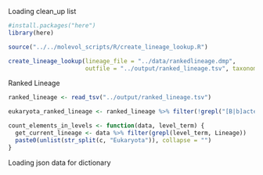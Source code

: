 Loading clean_up list
```r
#install.packages("here")
library(here)
```

```r
source("../../molevol_scripts/R/create_lineage_lookup.R")
```

```r
create_lineage_lookup(lineage_file = "../data/rankedlineage.dmp", 
                      outfile = "../output/ranked_lineage.tsv", taxonomic_rank = "species")
```
Ranked Lineage

```r
ranked_lineage <- read_tsv("../output/ranked_lineage.tsv")
```

```r
eukaryota_ranked_lineage <- ranked_lineage %>% filter(!grepl("[B|b]acteria|[A|a]rchaea|[V|v]iruses", Lineage)) %>% head(1000)
```

```r
count_elements_in_levels <- function(data, level_term) {
  get_current_lineage <- data %>% filter(grepl(level_term, Lineage))
  paste0(unlist(str_split(c, "Eukaryota")), collapse = "")
}
```

Loading json data for dictionary

```r

```



